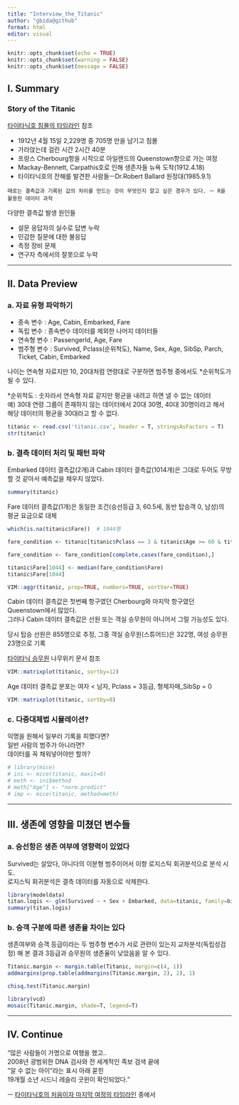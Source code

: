 ```yaml
---
title: "Interview_the_Titanic"
author: "gbida@github"
format: html
editor: visual
---
```


```r
knitr::opts_chunk$set(echo = TRUE)
knitr::opts_chunk$set(warning = FALSE)
knitr::opts_chunk$set(message = FALSE)
```

## Ⅰ. Summary

### Story of the Titanic

[타이타닉호 침몰의 타임라인](https://www.greelane.com/ko/인문학/역사와-문화/titanic-timeline-1779210) 참조

-   1912년 4월 15일 2,229명 중 705명 만을 남기고 침몰
-   가라앉는데 걸린 시간 2시간 40분
-   프랑스 Cherbourg항을 시작으로 아일랜드의 Queenstown항으로 가는 여정
-   Mackay-Bennett, Carpathis호로 인해 생존자들 뉴욕 도착(1912.4.18)
-   타이타닉호의 잔해를 발견한 사람들ㅡDr.Robert Ballard 원정대(1985.9.1)

`때로는 결측값과 기록된 값의 차이를 만드는 것이 무엇인지 알고 싶은 경우가 있다. ㅡ R을 활용한 데이터 과학`

다양한 결측값 발생 원인들

-   설문 응답자의 실수로 답변 누락
-   민감한 질문에 대한 불응답
-   측정 장비 문제
-   연구자 측에서의 잘못으로 누락

------------------------------------------------------------------------

## Ⅱ. Data Preview

### a. 자료 유형 파악하기

-   종속 변수 : Age, Cabin, Embarked, Fare
-   독립 변수 : 종속변수 데이터를 제외한 나머지 데이터들
-   연속형 변수 : PassengerId, Age, Fare
-   범주형 변수 : Survived, Pclass(순위척도), Name, Sex, Age, SibSp, Parch, Ticket, Cabin, Embarked

나이는 연속형 자료지만 10, 20대처럼 연령대로 구분하면 범주형 중에서도 \*순위척도가 될 수 있다.

\*순위척도 : 숫자라서 연속형 자료 같지만 평균을 내려고 하면 낼 수 없는 데이터\
예) 30대 연령 그룹이 존재하지 않는 데이터에서 20대 30명, 40대 30명이라고 해서 해당 데이터의 평균을 30대라고 할 수 없다.

```r
titanic <- read.csv('titanic.csv', header = T, stringsAsFactors = T)
str(titanic)
```

### b. 결측 데이터 처리 및 패턴 파악

Embarked 데이터 결측값(2개)과 Cabin 데이터 결측값(1014개)은 그대로 두어도 무방할 것 같아서 예측값을 채우지 않았다.

```r
summary(titanic)
```

Fare 데이터 결측값(1개)은 동일한 조건(승선등급 3, 60.5세, 동반 탑승객 0, 남성)의 평균 요금으로 대체

```r
which(is.na(titanic$Fare))  # 1044행

fare_condition <- titanic[titanic$Pclass == 3 & titanic$Age >= 60 & titanic$Age < 70 & titanic$Sex == "male" & titanic$SibSp == 0 & titanic$Parch == 0,]

fare_condition <- fare_condition[complete.cases(fare_condition),]

titanic$Fare[1044] <- median(fare_condition$Fare)
titanic$Fare[1044]
```

```r
VIM::aggr(titanic, prop=TRUE, numbers=TRUE, sortVar=TRUE)
```

Cabin 데이터 결측값은 첫번째 항구였던 Cherbourg와 마지막 항구였던 Queenstown에서 많았다.\
그러나 Cabin 데이터 결측값은 선원 또는 객실 승무원이 아니어서 그럴 가능성도 있다.

당시 탑승 선원은 855명으로 추정, 그중 객실 승무원(스튜어드)은 322명, 여성 승무원 23명으로 기록

[타이타닉 승무원](https://namu.wiki/w/RMS%20%ED%83%80%EC%9D%B4%ED%83%80%EB%8B%89) 나무위키 문서 참조

```r
VIM::matrixplot(titanic, sortby=12)
```

Age 데이터 결측값 분포는 여자 \< 남자, Pclass = 3등급, 형제자매_SibSp = 0

```r
VIM::matrixplot(titanic, sortby=8)
```

### c. 다중대체법 시뮬레이션?

익명을 원해서 일부러 기록을 피했다면?\
일반 사람의 범주가 아니라면?\
데이터를 꼭 채워넣어야만 할까?

```r
# library(mice)
# ini <- mice(titanic, maxit=0)
# meth <- ini$method
# meth["Age"] <- "norm.predict"
# imp <- mice(titanic, method=meth)
```

------------------------------------------------------------------------

## Ⅲ. 생존에 영향을 미쳤던 변수들

### a. 승선항은 생존 여부에 영향력이 있었다

Survived는 살았다, 아니다의 이분형 범주이어서 이항 로지스틱 회귀분석으로 분석 시도.\
로지스틱 회귀분석은 결측 데이터를 자동으로 삭제한다.

```r
library(modeldata)
titan.logis <- glm(Survived ~ + Sex + Embarked, data=titanic, family=binomial(link="logit"))
summary(titan.logis)
```

### b. 승객 구분에 따른 생존율 차이는 있다

생존여부와 승객 등급이라는 두 범주형 변수가 서로 관련이 있는지 교차분석(독립성검정) 해 본 결과 3등급과 승무원의 생존율이 낮았음을 알 수 있다.

```r
Titanic.margin <- margin.table(Titanic, margin=c(4, 1))
addmargins(prop.table(addmargins(Titanic.margin, 2), 2), 1)

chisq.test(Titanic.margin)
```

```r
library(vcd)
mosaic(Titanic.margin, shade=T, legend=T)
```

------------------------------------------------------------------------

## Ⅳ. Continue

"많은 사람들이 가명으로 여행을 했고..\
2008년 광범위한 DNA 검사와 전 세계적인 족보 검색 끝에\
"알 수 없는 아이"라는 표시 아래 묻힌\
19개월 소년 시드니 레슬리 굿윈이 확인되었다."

ㅡ [타이타닉호의 처음이자 마지막 여정의 타임라인](https://www.greelane.com/ko/인문학/역사와-문화/titanic-timeline-1779210) 중에서
